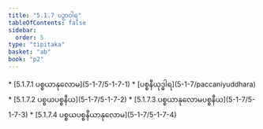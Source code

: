 ```yaml
---
title: "5.1.7 ပဉှာဝါရ"
tableOfContents: false
sidebar:
  order: 5
type: "tipitaka"
basket: "ab"
book: "p2"
---
```



<DynamicBreadcrumb />



<TableOfContents book="p2" section="5.1.7">
* [5.1.7.1 ပစ္စယာနုလောမ](5-1-7/5-1-7-1)
* [ပစ္စနီယုဒ္ဓါရ](5-1-7/paccaniyuddhara)
* [5.1.7.2 ပစ္စယပစ္စနီယ](5-1-7/5-1-7-2)
* [5.1.7.3 ပစ္စယာနုလောမပစ္စနီယ](5-1-7/5-1-7-3)
* [5.1.7.4 ပစ္စယပစ္စနီယာနုလောမ](5-1-7/5-1-7-4)
</TableOfContents>